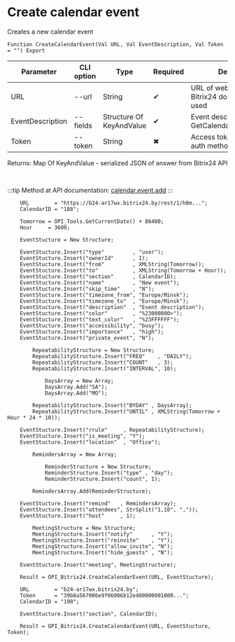 ﻿---
sidebar_position: 1
---


# Create calendar event
 Creates a new calendar event



`Function CreateCalendarEvent(Val URL, Val EventDescription, Val Token = "") Export`

  | Parameter | CLI option | Type | Required | Description |
  |-|-|-|-|-|
  | URL | --url | String | &#x2714; | URL of webhook or a Bitrix24 domain, when token used |
  | EventDescription | --fields | Structure Of KeyAndValue | &#x2714; | Event description. See GetCalendarEventsStructure |
  | Token | --token | String | &#x2716; | Access token, when app auth method used |

  
  Returns:  Map Of KeyAndValue - serialized JSON of answer from Bitrix24 API

<br/>

:::tip
Method at API documentation: [calendar.event.add](https://apidocs.bitrix24.ru/api-reference/calendar/calendar-event/calendar-event-add.html)
:::
<br/>



```bsl title="1C:Enterprise/OneScript code example"
    URL        = "https://b24-ar17wx.bitrix24.by/rest/1/h0m...";
    CalendarID = "188";

    Tomorrow = OPI_Tools.GetCurrentDate() + 86400;
    Hour     = 3600;

    EventStucture = New Structure;

    EventStucture.Insert("type"         , "user");
    EventStucture.Insert("ownerId"      , 1);
    EventStucture.Insert("from"         , XMLString(Tomorrow));
    EventStucture.Insert("to"           , XMLString(Tomorrow + Hour));
    EventStucture.Insert("section"      , CalendarID);
    EventStucture.Insert("name"         , "New event");
    EventStucture.Insert("skip_time"    , "N");
    EventStucture.Insert("timezone_from", "Europe/Minsk");
    EventStucture.Insert("timezone_to"  , "Europe/Minsk");
    EventStucture.Insert("description"  , "Event description");
    EventStucture.Insert("color"        , "%23000000>");
    EventStucture.Insert("text_color"   , "%23FFFFFF");
    EventStucture.Insert("accessibility", "busy");
    EventStucture.Insert("importance"   , "high");
    EventStucture.Insert("private_event", "N");

        RepeatabilityStructure = New Structure;
        RepeatabilityStructure.Insert("FREQ"    , "DAILY");
        RepeatabilityStructure.Insert("COUNT"   , 3);
        RepeatabilityStructure.Insert("INTERVAL", 10);

            DaysArray = New Array;
            DaysArray.Add("SA");
            DaysArray.Add("MO");

        RepeatabilityStructure.Insert("BYDAY" , DaysArray);
        RepeatabilityStructure.Insert("UNTIL" , XMLString(Tomorrow + Hour * 24 * 10));

    EventStucture.Insert("rrule"     , RepeatabilityStructure);
    EventStucture.Insert("is_meeting", "Y");
    EventStucture.Insert("location"  , "Office");

        RemindersArray = New Array;

            ReminderStructure = New Structure;
            ReminderStructure.Insert("type" , "day");
            ReminderStructure.Insert("count", 1);

        RemindersArray.Add(ReminderStructure);

    EventStucture.Insert("remind"   , RemindersArray);
    EventStucture.Insert("attendees", StrSplit("1,10", ","));
    EventStucture.Insert("host"     , 1);

        MeetingStructure = New Structure;
        MeetingStructure.Insert("notify"      , "Y");
        MeetingStructure.Insert("reinvite"    , "Y");
        MeetingStructure.Insert("allow_invite", "N");
        MeetingStructure.Insert("hide_guests" , "N");

    EventStucture.Insert("meeting", MeetingStructure);

    Result = OPI_Bitrix24.CreateCalendarEvent(URL, EventStucture);

    URL        = "b24-ar17wx.bitrix24.by";
    Token      = "39b8a567006e9f06006b12e400000001000...";
    CalendarID = "190";

    EventStucture.Insert("section", CalendarID);

    Result = OPI_Bitrix24.CreateCalendarEvent(URL, EventStucture, Token);
```
 




